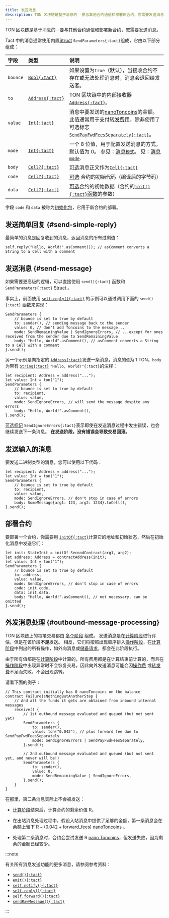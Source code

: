 ```yaml
---
title: 发送消息
description: TON 区块链是基于消息的--要与其他合约通信和部署新合约，您需要发送消息。
---
```


TON 区块链是基于消息的--要与其他合约通信和部署新合约，您需要发送消息。

Tact 中的消息通常使用内置[Struct](/zh-cn/book/structs-and-messages#structs) `SendParameters{:tact}`组成，它由以下部分组成：

| 字段       | 类型                     | 说明                                                                                                                                  |
| :------- | :--------------------- | :---------------------------------------------------------------------------------------------------------------------------------- |
| `bounce` | [`Bool{:tact}`][p]     | 如果设置为`true`（默认），当接收合约不存在或无法处理消息时，消息会退回给发送者。                                                                                         |
| `to`     | [`Address{:tact}`][p]  | TON 区块链中的内部接收器 [`Address{:tact}`][p]。                                                                                               |
| `value`  | [`Int{:tact}`][int]    | 消息中要发送的[nanoToncoins][nano]的金额。 此值通常用于支付[转发费用][fwdfee]，除非使用了可选标志[`SendPayFwdFeesSeparately{:tact}`](/zh-cn/book/message-mode#optional-flags)。 |
| `mode`   | [`Int{:tact}`][int]    | 一个 8 位值，用于配置发送消息的方式，默认值为 $0$。 参见：[消息`模式`](/zh-cn/book/message-mode)。 见：[消息`mode`](/zh-cn/book/message-mode).                                    |
| `body`   | [`Cell?{:tact}`][cell] | [可选][opt]消息正文作为[`Cell{:tact}`][cell]                                                                                                |
| `code`   | [`Cell?{:tact}`][cell] | [可选][opt] 合约的初始代码（编译后的字节码）                                                                                                          |
| `data`   | [`Cell?{:tact}`][cell] | [可选][opt]合约的初始数据（合约的[`init(){:tact}`函数](/zh-cn/book/contracts#init-function)的参数）                                                          |

字段 `code` 和 `data` 被称为[初始化包](/zh-cn/book/expressions#initof)，它用于新合约的部署。

## 发送简单回复 {#send-simple-reply}

最简单的消息是回复收到的消息，返回消息的所有过剩值：

```tact
self.reply("Hello, World!".asComment()); // asComment converts a String to a Cell with a comment
```

## 发送消息 {#send-message}

如果需要更高级的逻辑，可以直接使用 `send(){:tact}` 函数和 `SendParameters{:tact}` [Struct](/zh-cn/book/structs-and-messages#structs) 。

事实上，前面使用 [`self.reply(){:tact}`](#send-simple-reply) 的示例可以通过调用下面的 `send(){:tact}` 函数来实现：

```tact
SendParameters {
    // bounce is set to true by default
    to: sender(), // sending message back to the sender
    value: 0, // don't add Toncoins to the message...
    mode: SendRemainingValue | SendIgnoreErrors, // ...except for ones received from the sender due to SendRemainingValue
    body: "Hello, World".asComment(), // asComment converts a String to a Cell with a comment
}.send();
```

另一个示例是向指定的 [`Address{:tact}`][p]发送一条消息，消息的`值`为 $1$ TON，`body`为带有 [`String{:tact}`][p] `"Hello, World!"{:tact}`的注释：

```tact
let recipient: Address = address("...");
let value: Int = ton("1");
SendParameters {
    // bounce is set to true by default
    to: recipient,
    value: value,
    mode: SendIgnoreErrors, // will send the message despite any errors
    body: "Hello, World!".asComment(),
}.send();
```

[可选标记](/zh-cn/book/message-mode#optional-flags) `SendIgnoreErrors{:tact}`表示即使在发送消息过程中发生错误，也会继续发送下一条消息。 **在发送阶段，没有错误会导致交易回滚。**

## 发送输入的消息

要发送二进制类型的消息，您可以使用以下代码：

```tact
let recipient: Address = address("...");
let value: Int = ton("1");
SendParameters {
    // bounce is set to true by default
    to: recipient,
    value: value,
    mode: SendIgnoreErrors, // don't stop in case of errors
    body: SomeMessage{arg1: 123, arg2: 1234}.toCell(),
}.send();
```

## 部署合约

要部署一个合约，你需要用 [`initOf{:tact}`](/zh-cn/book/expressions#initof)计算它的地址和初始状态，然后在初始化消息中发送它们：

```tact
let init: StateInit = initOf SecondContract(arg1, arg2);
let address: Address = contractAddress(init);
let value: Int = ton("1");
SendParameters {
    // bounce is set to true by default
    to: address,
    value: value,
    mode: SendIgnoreErrors, // don't stop in case of errors
    code: init.code,
    data: init.data,
    body: "Hello, World!".asComment(), // not necessary, can be omitted
}.send();
```

## 外发消息处理 {#outbound-message-processing}

TON 区块链上的每笔交易都由 [多个阶段][phases] 组成。 发送消息是在[计算阶段][compute]进行评估，但是在该阶段**不是**发送。 相反，它们将按照出现顺序排入[操作阶段][phases]，在[计算阶段][compute]中列出的所有操作，如外向消息或[储备请求](/zh-cn/ref/core-contextstate#nativereserve)，都会在此阶段执行。

由于所有值都是在[计算阶段][compute]中计算的，所有费用都是在计算结束前计算的，而且在[操作阶段][phases]中出现异常时不会恢复交易，因此向外发送消息可能会因[操作费](https://docs.ton.org/develop/howto/fees-low-level#action-fee) 或[转发费][fwdfee]不足而失败，不会出现跳转。

请看下面的例子：

```tact
// This contract initially has 0 nanoToncoins on the balance
contract FailureIsNothingButAnotherStep {
    // And all the funds it gets are obtained from inbound internal messages
    receive() {
        // 1st outbound message evaluated and queued (but not sent yet)
        SendParameters {
            to: sender(),
            value: ton("0.042"), // plus forward fee due to SendPayFwdFeesSeparately
            mode: SendIgnoreErrors | SendPayFwdFeesSeparately,
        }.send();

        // 2nd outbound message evaluated and queued (but not sent yet, and never will be!)
        SendParameters {
            to: sender(),
            value: 0,
            mode: SendRemainingValue | SendIgnoreErrors,
        }.send();
    }
}
```

在那里，第二条消息实际上不会被发送：

- [计算阶段][compute]结束后，计算合约的剩余价值 $\mathrm{R}$。

- 在出站消息处理过程中，假设入站消息中提供了足够的金额，第一条消息会在余额上留下 $\mathrm{R} - (0.042 + \mathrm{forward\_fees})$ [nanoToncoins](/zh-cn/book/integers#nanotoncoin) 。

- 处理第二条消息时，合约会尝试发送 $\mathrm{R}$ [nano Toncoins](/zh-cn/book/integers#nanotoncoin)，但发送失败，因为剩余的金额已经较少。

:::note

  有关所有消息发送功能的更多消息，请参阅参考资料：

- [`send(){:tact}`](/zh-cn/ref/core-send#send)
- [`emit(){:tact}`](/zh-cn/ref/core-send#emit)
- [`self.notify(){:tact}`](/zh-cn/ref/core-base#self-notify)
- [`self.reply(){:tact}`](/zh-cn/ref/core-base#self-reply)
- [`self.forward(){:tact}`](/zh-cn/ref/core-base#self-forward)
- [`sendRawMessage(){:tact}`](/zh-cn/ref/core-send#sendrawmessage)

:::

[p]: /zh-cn/book/types#primitive-types
[int]: /zh-cn/book/integers
[cell]: /zh-cn/book/cells#cells
[opt]: /zh-cn/book/optionals
[phases]: https://docs.ton.org/learn/tvm-instructions/tvm-overview#transactions-and-phasesC
[compute]: https://docs.ton.org/learn/tvm-instructions/tvm-overview#compute-phase
[nano]: /zh-cn/book/integers#nanotoncoin
[fwdfee]: https://docs.ton.org/develop/howto/fees-low-level#forward-fees
